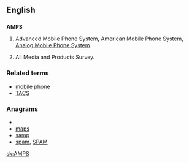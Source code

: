 ==English==
==={{initialism}}===
{{wikipedia}}
'''AMPS'''

#{{electronics}} Advanced Mobile Phone System, American Mobile Phone System, [[w:Analog Mobile Phone System|Analog Mobile Phone System]].
#All Media and Products Survey.

===Related terms===
*[[mobile phone]]
*[[TACS]]

===Anagrams===
* {{alphagram|amps}}
* [[maps#English|maps]]
* [[samp#English|samp]]
* [[spam#English|spam]], [[SPAM#English|SPAM]]


[[sk:AMPS]]